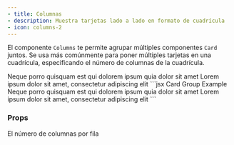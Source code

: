 ```yaml
---
- title: Columnas
- description: Muestra tarjetas lado a lado en formato de cuadrícula
- icon: columns-2
---
```


El componente `Columns` te permite agrupar múltiples componentes `Card` juntos. Se usa más comúnmente para poner múltiples tarjetas en una cuadrícula, especificando el número de columnas de la cuadrícula.

<Columns cols={2}>
  <Card title="Primera Tarjeta" icon="panel-left-close">
    Neque porro quisquam est qui dolorem ipsum quia dolor sit amet
  </Card>

  <Card title="Segunda Tarjeta" icon="panel-right-close">
    Lorem ipsum dolor sit amet, consectetur adipiscing elit
  </Card>
</Columns>

<RequestExample>
  ```jsx Card Group Example
  <Columns cols={2}>
    <Card title="First Card">
      Neque porro quisquam est qui dolorem ipsum quia dolor sit amet
    </Card>
    <Card title="Second Card">
      Lorem ipsum dolor sit amet, consectetur adipiscing elit
    </Card>
  </Columns>
  ```
</RequestExample>

### Props

<ResponseField name="cols" default={2}>
  El número de columnas por fila
</ResponseField>
